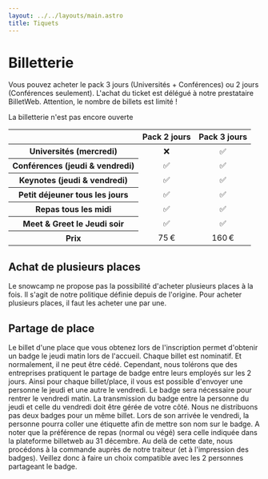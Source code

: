 ```yaml
---
layout: ../../layouts/main.astro
title: Tiquets
---
```


# Billetterie

Vous pouvez acheter le pack 3 jours (Universités + Conférences) ou 2 jours (Conférences seulement).
L'achat du ticket est délégué à notre prestataire BilletWeb.
Attention, le nombre de billets est limité !

La billetterie n'est pas encore ouverte

<table style="text-align: center">
<thead>
<tr>
  <th></th>
  <th scope="col">Pack 2 jours</th>
  <th scope="col">Pack 3 jours</th>
</tr>
</thead>
  <tbody>
  <tr>
    <th scope="row">Universités (mercredi)</th>
    <td>❌</td>
    <td>✅</td>
  </tr>
  <tr>
    <th scope="row">Conférences (jeudi & vendredi)</th>
    <td>✅</td>
    <td>✅</td>
  </tr>
  <tr>
    <th scope="row">Keynotes (jeudi & vendredi)</th>
    <td>✅</td>
    <td>✅</td>
  </tr>
  <tr>
    <th scope="row">Petit déjeuner tous les jours</th>
    <td>✅</td>
    <td>✅</td>
  </tr>
  <tr>
    <th scope="row">Repas tous les midi</th>
    <td>✅</td>
    <td>✅</td>
  </tr>
  <tr>
    <th scope="row">Meet & Greet le Jeudi soir</th>
    <td>✅</td>
    <td>✅</td>
  </tr>
  <tr>
    <th scope="row">Prix</th>
    <td>75 €</td>
    <td>160 €</td>
  </tr>
  </tbody>
</table>

## Achat de plusieurs places

Le snowcamp ne propose pas la possibilité d'acheter plusieurs places à la fois.
Il s'agit de notre politique définie depuis de l'origine.
Pour acheter plusieurs places, il faut les acheter une par une.

## Partage de place

Le billet d'une place que vous obtenez lors de l'inscription permet d'obtenir un badge le jeudi matin lors de l'accueil.
Chaque billet est nominatif.
Et normalement, il ne peut être cédé.
Cependant, nous tolérons que des entreprises pratiquent le partage de badge entre leurs employés sur les 2 jours.
Ainsi pour chaque billet/place, il vous est possible d'envoyer une personne le jeudi et une autre le vendredi.
Le badge sera nécessaire pour rentrer le vendredi matin.
La transmission du badge entre la personne du jeudi et celle du vendredi doit être gérée de votre côté.
Nous ne distribuons pas deux badges pour un même billet.
Lors de son arrivée le vendredi, la personne pourra coller une étiquette afin de mettre son nom sur le badge.
A noter que la préférence de repas (normal ou végé) sera celle indiquée dans la plateforme billetweb au 31 décembre.
Au delà de cette date, nous procédons à la commande auprès de notre traiteur (et à l'impression des badges).
Veillez donc à faire un choix compatible avec les 2 personnes partageant le badge.
